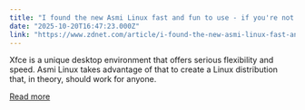 ```yaml
---
title: "I found the new Asmi Linux fast and fun to use - if you're not afraid of a little setup work"
date: "2025-10-20T16:47:23.000Z"
link: "https://www.zdnet.com/article/i-found-the-new-asmi-linux-fast-and-fun-to-use-if-youre-not-afraid-of-a-little-setup-work/"
---
```


Xfce is a unique desktop environment that offers serious flexibility and speed. Asmi Linux takes advantage of that to create a Linux distribution that, in theory, should work for anyone.

[Read more](https://www.zdnet.com/article/i-found-the-new-asmi-linux-fast-and-fun-to-use-if-youre-not-afraid-of-a-little-setup-work/)
